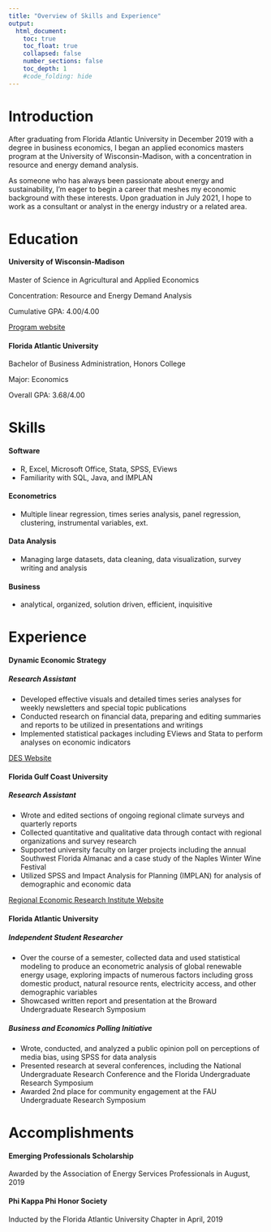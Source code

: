 ```yaml
---
title: "Overview of Skills and Experience"
output:
  html_document:
    toc: true
    toc_float: true
    collapsed: false
    number_sections: false
    toc_depth: 1
    #code_folding: hide
---
```


# Introduction 
After graduating from Florida Atlantic University in December 2019 with a degree in business economics, I began an applied economics masters program at the University of Wisconsin-Madison, with a concentration in resource and energy demand analysis.

As someone who has always been passionate about energy and sustainability, I'm eager to begin a career that meshes my economic background with these interests. Upon graduation in July 2021, I hope to work as a consultant or analyst in the energy industry or a related area. 

# Education
#### University of Wisconsin-Madison  	

Master of Science in Agricultural and Applied Economics 

Concentration: Resource and Energy Demand Analysis

Cumulative GPA: 4.00/4.00

[Program website](https://reda.aae.wisc.edu/about/)




#### Florida Atlantic University 

Bachelor of Business Administration, Honors College

Major: Economics

Overall GPA: 3.68/4.00


# Skills
#### Software
- R, Excel, Microsoft Office, Stata, SPSS, EViews 
- Familiarity with SQL, Java, and IMPLAN

#### Econometrics
- Multiple linear regression, times series analysis, panel regression, clustering, instrumental variables, ext. 

#### Data Analysis
- Managing large datasets, data cleaning, data visualization, survey writing and analysis

#### Business
- analytical, organized, solution driven, efficient, inquisitive 




# Experience
#### Dynamic Economic Strategy
##### Research Assistant
- Developed effective visuals and detailed times series analyses for weekly newsletters and special topic publications
- Conducted research on financial data, preparing and editing summaries and reports to be utilized in presentations and writings 
- Implemented statistical packages including EViews and Stata to perform analyses on economic indicators 

[DES Website](https://www.johnesilvia.com/)



#### Florida Gulf Coast University
##### Research Assistant
- Wrote and edited sections of ongoing regional climate surveys and quarterly reports
- Collected quantitative and qualitative data through contact with regional organizations and survey research 
- Supported university faculty on larger projects including the annual Southwest Florida Almanac and a case study of the Naples Winter Wine Festival
- Utilized SPSS and Impact Analysis for Planning (IMPLAN) for analysis of demographic and economic data

[Regional Economic Research Institute Website](https://www.fgcu.edu/cob/reri/)


#### Florida Atlantic University
##### Independent Student Researcher
- Over the course of a semester, collected data and used statistical modeling to produce an econometric analysis of global renewable energy usage, exploring impacts of numerous factors including gross domestic product, natural resource rents, electricity access, and other demographic variables
- Showcased written report and presentation at the Broward Undergraduate Research Symposium 

##### Business and Economics Polling Initiative
- Wrote, conducted, and analyzed a public opinion poll on perceptions of media bias, using SPSS for data analysis
- Presented research at several conferences, including the National Undergraduate Research Conference and the Florida Undergraduate Research Symposium 
- Awarded 2nd place for community engagement at the FAU Undergraduate Research Symposium

# Accomplishments
#### Emerging Professionals Scholarship
Awarded by the Association of Energy Services Professionals in August, 2019

#### Phi Kappa Phi Honor Society
Inducted by the Florida Atlantic University Chapter in April, 2019



